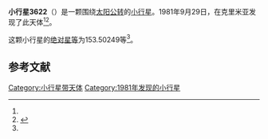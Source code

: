 {{Infobox planet
| bgcolour = #FFFFC0
| name = 3622 Ilinsky
| symbol = 
| image = 
| caption = 
| discovery = yes
| discovery_ref = 
| discoverer = {{link-en|柳德米拉·瓦斯列娜·朱然勒娃|Lyudmila Vasilyevna Zhuravleva}}
| discovery_site = [[克里米亚|克里米亚]] 
| discovered = 1981年9月29日
| designations = yes
| mp_name = 
| named_after = 
| alt_names = 1981 SX7/ 1933 BF / 1975 WO / 1980 RA5 / 1983 CJ2
| mp_category = [[外小行星带|外小行星带]]
| orbit_ref = <ref name="a">[http://ssd.jpl.nasa.gov/sbdb.cgi?sstr=3622 3622 Ilinsky] {{Wayback|url=http://ssd.jpl.nasa.gov/sbdb.cgi?sstr=3622 |date=20200917190528 }}，小行星數據庫瀏覽器（JPL Small-Body Database Browser）－[[美国国家航空航天局|美国国家航空航天局]]喷气推进实验室</ref>
| epoch = 2456400.5 (2013年4月18日更新)
| aphelion = {{convert|3.5244396|AU|km|3|abbr=on|lk=out}}
| perihelion = {{convert|3.2633468|AU|km|3|abbr=on}}
| semimajor = {{convert|3.3938932|AU|km|3|abbr=on}}
| eccentricity = 0.0384651
| period = 2283.734904 [[日|日]]<br />6.25[[儒略年|儒略年]]
| avg_speed = 
| inclination = 4.94957
| asc_node = 254.56148
| mean_anomaly = 
| arg_peri = 153.50249
| satellites = 
| physical_characteristics = yes
| dimensions = 
| mass = 
| density = 
| surface_grav = 
| escape_velocity = 
| sidereal_day = 
| axial_tilt = 
| pole_ecliptic_lat = 
| pole_ecliptic_lon = 
| albedo = 
| temperatures= 
| temp_name1 = 
| mean_temp_1 = 
| max_temp_1 = 
| temp_name2 = 
| max_temp_2 = 
| spectral_type = 
| abs_magnitude = 153.50249
}}

'''小行星3622'''（{{lang-en|3622 Ilinsky}}）是一颗围绕[[太阳|太阳]][[公转|公转]]的[[小行星|小行星]]。1981年9月29日，{{link-en|柳德米拉·瓦斯列娜·朱然勒娃|Lyudmila Vasilyevna Zhuravleva}}在克里米亚发现了此天体<ref name="a" /><ref>{{cite news|title=小行星列表|url=http://cfa-www.harvard.edu/iau/lists/NumberedMPs.txt|accessdate=2013-07-08|newspaper=哈佛大学|archive-date=2008-05-17|archive-url=https://web.archive.org/web/20080517010638/http://cfa-www.harvard.edu/iau/lists/NumberedMPs.txt|dead-url=no}}</ref>。

这颗小行星的[[绝对星等|绝对星等]]为153.50249等<ref name="a" />。

==参考文献==
{{reflist}}
{{Minor Planet Number|[[小行星3621|小行星3621]]|[[小行星3623|小行星3623]]}}

{{小天体}}

[[Category:小行星带天体|Category:小行星带天体]]
[[Category:1981年发现的小行星|Category:1981年发现的小行星]]

{{asteroid-stub}}